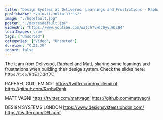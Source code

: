```yaml
---
title: "Design Systems at Deliveroo: Learnings and Frustrations - Raphael Guilleminot and Matt Vagni"
publishedAt: "2018-11-30T14:37:56Z"
image: "./hqdefault.jpg"
poster: "./maxresdefault.jpg"
videoUrl: "https://www.youtube.com/watch?v=6C0yvuWJc84"
localImages: true
tags: ["Unsorted"]
categories: ["Video", "Unsorted"]
duration: "0:21:38"
ignore: false
---
```


The team from Deliveroo, Raphael and Matt, sharing some learnings and frustrations when building their design system.
Check the slides here: https://t.co/8QEJD2rfDC

RAPHAEL GUILLEMINOT
https://twitter.com/rguilleminot
https://github.com/RaphyRaph

MATT VAGNI
https://twitter.com/mattvagni
https://github.com/mattvagni

DESIGN SYSTEMS LONDON
https://www.designsystemslondon.com/
https://twitter.com/DSLconf
